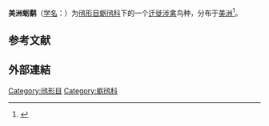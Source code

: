 {{Speciesbox
|image=Haematopus palliatus-eggs.jpg
|status=LC
|status_system=IUCN3.1
|status_ref=<ref>{{cite iucn|author=BirdLife International|author-link=BirdLife International|title=''Haematopus palliatus''|page=e.T22693644A93416407|year=2016|accessdate=Jan 13, 2021}}</ref>
|taxon=Haematopus palliatus
|authority=[[w:Coenraad_Jacob_Temminck|Temminck]], 1820
}}
'''美洲蛎鹬'''（[[学名|学名]]：{{lang|la|''Haematopus palliatus''}}）为[[鸻形目|鸻形目]][[蛎鸻科|蛎鸻科]]下的一个[[鸟类迁徙|迁徙]][[涉禽|涉禽]]鸟种，分布于[[美洲|美洲]]<ref>{{cite journal
|last1=Working Group
|first1=A. O.
|last2=Nol
|first2=E.
|last3=Humphrey
|first3=R. C.
|editor1-last=Poole
|editor1-first=A. F.
|date=2020
|title=American oystercatcher (Haematopus palliatus)
|url=https://birdsoftheworld.org/bow/species/ameoys/cur/introduction
|journal=Birds of the World, Cornell Lab of Ornithology
|doi=10.2173/bow.ameoys.01
|access-date=Jan 13, 2021
|archive-date=2021-01-26
|archive-url=https://web.archive.org/web/20210126185851/https://birdsoftheworld.org/bow/species/ameoys/cur/introduction
|dead-url=no
}}</ref>。

==参考文献==
{{Reflist}}
==外部連結==
{{Wikispecies}}
{{commons}}
{{Taxonbar|from=Q692644}}
[[Category:鸻形目|Category:鸻形目]]
[[Category:蛎鸻科|Category:蛎鸻科]]
{{鸟类小作品}}